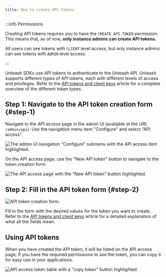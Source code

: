 ```yaml
---
title: How to create API Tokens
---
```



:::info Permissions

Creating API tokens requires you to have the `CREATE_API_TOKEN` permission. This means that, as of now, **only instance admins can create API tokens.**

All users can see tokens with `CLIENT` level access, but only instance admins can see tokens with `ADMIN` level access.

:::

Unleash SDKs use API tokens to authenticate to the Unleash API. Unleash supports different types of API tokens, each with different levels of access and privileges. Refer to the [API tokens and client keys](../reference/api-tokens-and-client-keys.mdx) article for a complete overview of the different token types.

## Step 1: Navigate to the API token creation form {#step-1}

Navigate to the _API access_ page in the admin UI (available at the URL `/admin/api`). Use the navigation menu item "Configure" and select "API access".

![The admin UI navigation "Configure" submenu with the API access item highlighted.](/img/admin_configure_api.png)

On the API access page, use the "New API token" button to navigate to the token creation form.

![The API access page with the "New API token" button highlighted.](/img/admin_new_api_key_button.png)

## Step 2: Fill in the API token form {#step-2}

![API token creation form. ](/img/admin_create_token_form.png)

Fill in the form with the desired values for the token you want to create. Refer to the [API tokens and client keys](../reference/api-tokens-and-client-keys.mdx#token-data) article for a detailed explanation of what all the fields mean.

## Using API tokens

When you have created the API token, it will be listed on the API access page. If you have the required permissions to see the token, you can copy it for easy use in your applications.

![API access token table with a "copy token" button highlighted.](/img/admin_copy_token.png)
